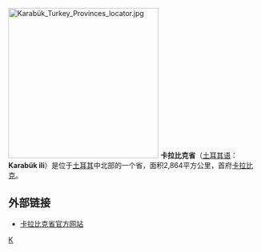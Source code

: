 [[File:Karabük_Turkey_Provinces_locator.jpg|300px]]
'''卡拉比克省'''（[[土耳其语|土耳其语]]：'''Karabük ili'''）是位于[[土耳其|土耳其]]中北部的一个省，面积2,864平方公里，首府[[卡拉比克|卡拉比克]]。 

== 外部链接 ==
* [http://www.karabuk.gov.tr 卡拉比克省官方网站]{{Wayback|url=http://www.karabuk.gov.tr/ |date=20201004132021 }}

{{WAsia-stub}}
{{Turkey}}

[[Category:土耳其行政區劃|K]]